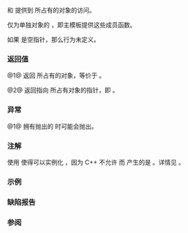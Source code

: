 {{cpp/memory/unique_ptr/title|operator*|operator-&gt;}}
{{cpp/memory/unique_ptr/navbar}}
{{dcl begin}}
{{dcla|num=1|since=c++11|constexpr=c++23|
typename std::add_lvalue_reference&lt;T&gt;::type operator*() const
    noexcept(noexcept(*std::declval&lt;pointer&gt;()));
}}
{{dcla|num=2|since=c++11|constexpr=c++23|
pointer operator-&gt;() const noexcept;
}}
{{dcl end}}

{{c/core|operator*}} 和 {{c/core|operator-&gt;}} 提供到 {{c|*this}} 所占有的对象的访问。

仅为单独对象的 {{tt|unique_ptr}}，即主模板提供这些成员函数。

{{rrev|since=c++23|
@1@ 如果 {{c multi|std::reference_converts_from_temporary_v|    &lt;std::add_lvalue_reference_t&lt;T&gt;,|     decltype(*std::declval&lt;pointer&gt;())&gt;}} 是 {{c|true}}，那么程序非良构。
}}

如果 {{c|get()}} 是空指针，那么行为未定义。

===返回值===
@1@ 返回 {{c|*this}} 所占有的对象，等价于 {{c|*get()}}。

@2@ 返回指向 {{c|*this}} 所占有对象的指针，即 {{c|get()}}。

===异常===
@1@ {{tt|pointer}} 拥有抛出的 {{c/core|operator*}} 时可能会抛出。

===注解===
使用 {{lc|std::add_lvalue_reference}} 使得可以实例化 {{c/core|std::unique_ptr&lt;void&gt;}}，因为 C++ 不允许 {{c/core|void&amp;}} 而 {{c/core|std::add_lvalue_reference&lt;void&gt;}} 产生的是 {{c/core|void}}。详情见 {{wg21|LWG673}}。

===示例===
{{example
|code=
#include &lt;iostream&gt;
#include &lt;memory&gt;

struct Foo
{
    void bar() { std::cout &lt;&lt; "Foo::bar\n"; }
};

void f(const Foo&amp;) 
{
    std::cout &lt;&lt; "f(const Foo&amp;)\n";
}

int main() 
{
    std::unique_ptr&lt;Foo&gt; ptr(new Foo);
    
    ptr-&gt;bar();
    f(*ptr);
}
|output=
Foo::bar
f(const Foo&amp;)
}}

===缺陷报告===
{{dr list begin}}
{{dr list item|wg=lwg|dr=2762|std=C++11|before=即使 {{c|*get()}} 是 noexcept 的，{{c/core|operator*}} 仍可能会潜在抛出|after=添加了条件性异常说明}}
{{dr list item|wg=lwg|dr=4148|std=C++23|before={{tt|element_type*}} 与 {{tt|Deleter::pointer}} 不同的情况下 {{c/core|operator*}} 可能会返回悬垂引用|after=此时程序非良构}}
{{dr list end}}

===参阅===
{{dsc begin}}
{{dsc inc|cpp/memory/unique_ptr/dsc get}}
{{dsc end}}

{{langlinks|de|en|es|fr|it|ja|pt|ru}}